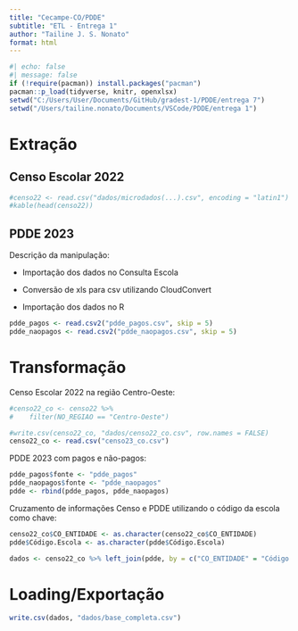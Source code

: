 ```yaml
---
title: "Cecampe-CO/PDDE"
subtitle: "ETL - Entrega 1"
author: "Tailine J. S. Nonato"
format: html
---
```


```r
#| echo: false
#| message: false
if (!require(pacman)) install.packages("pacman")
pacman::p_load(tidyverse, knitr, openxlsx)
setwd("C:/Users/User/Documents/GitHub/gradest-1/PDDE/entrega 7")
setwd("/Users/tailine.nonato/Documents/VSCode/PDDE/entrega 1")
```

# Extração

## Censo Escolar 2022
```r
#censo22 <- read.csv("dados/microdados(...).csv", encoding = "latin1")
#kable(head(censo22))
```

## PDDE 2023
Descrição da manipulação:

- Importação dos dados no Consulta Escola

- Conversão de xls para csv utilizando CloudConvert

- Importação dos dados no R

```r
pdde_pagos <- read.csv2("pdde_pagos.csv", skip = 5)
pdde_naopagos <- read.csv2("pdde_naopagos.csv", skip = 5)
```


# Transformação

Censo Escolar 2022 na região Centro-Oeste:
```r
#censo22_co <- censo22 %>%
#    filter(NO_REGIAO == "Centro-Oeste")

#write.csv(censo22_co, "dados/censo22_co.csv", row.names = FALSE)
censo22_co <- read.csv("censo23_co.csv")
```

PDDE 2023 com pagos e não-pagos:
```r
pdde_pagos$fonte <- "pdde_pagos"
pdde_naopagos$fonte <- "pdde_naopagos"
pdde <- rbind(pdde_pagos, pdde_naopagos)
```

Cruzamento de informações Censo e PDDE utilizando o código da escola como chave:
```r
censo22_co$CO_ENTIDADE <- as.character(censo22_co$CO_ENTIDADE)
pdde$Código.Escola <- as.character(pdde$Código.Escola)

dados <- censo22_co %>% left_join(pdde, by = c("CO_ENTIDADE" = "Código.Escola"))
```

# Loading/Exportação

```r
write.csv(dados, "dados/base_completa.csv")
```